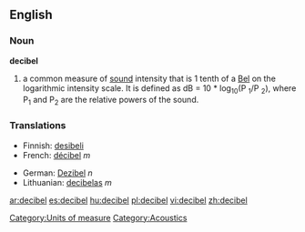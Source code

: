 {{wikipedia}}
==English==

===Noun===
'''decibel'''
#a common measure of [[sound]] intensity that is 1 tenth of a [[Bel]] on the logarithmic intensity scale.  It is defined as dB = 10 * log<sub>10</sub>(P <sub>1</sub>/P <sub>2</sub>), where P<sub>1</sub> and P<sub>2</sub> are the relative powers of the sound.

===Translations===
{{top}}
*Finnish: [[desibeli]]
*French: [[décibel]] ''m''
{{mid}}
*German: [[Dezibel]] ''n''
*Lithuanian: [[decibelas]] ''m''
{{bottom}}

[[Category:Units of measure]]
[[Category:Acoustics]]

[[ar:decibel]]
[[es:decibel]]
[[hu:decibel]]
[[pl:decibel]]
[[vi:decibel]]
[[zh:decibel]]